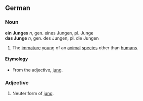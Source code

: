 == German ==
=== Noun ===
'''ein Junges''' ''n'', gen. eines Jungen, pl. Junge<br>
'''das Junge''' ''n'', gen. des Jungen, pl. die Jungen

# The [[immature]] [[young]] of an [[animal]] [[species]] other than [[human]]s.

====Etymology====
* From the adjective, [[jung]].

=== Adjective ===

# Neuter form of [[jung]].